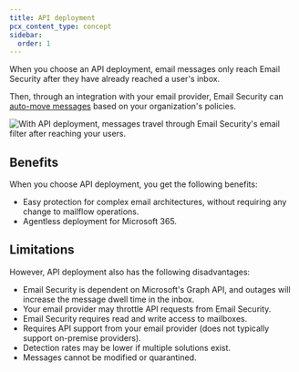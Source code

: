 ```yaml
---
title: API deployment
pcx_content_type: concept
sidebar:
  order: 1
---
```


When you choose an API deployment, email messages only reach Email Security after they have already reached a user's inbox.

Then, through an integration with your email provider, Email Security can [auto-move messages](/cloudflare-one/email-security/auto-moves/) based on your organization's policies.

![With API deployment, messages travel through Email Security's email filter after reaching your users.](~/assets/images/email-security/deployment/api-setup/M365_API_Deployment_Graph.png)


## Benefits

When you choose API deployment, you get the following benefits:

- Easy protection for complex email architectures, without requiring any change to mailflow operations.
- Agentless deployment for Microsoft 365.

## Limitations

However, API deployment also has the following disadvantages:

- Email Security is dependent on Microsoft's Graph API, and outages will increase the message dwell time in the inbox.
- Your email provider may throttle API requests from Email Security.
- Email Security requires read and write access to mailboxes.
- Requires API support from your email provider (does not typically support on-premise providers).
- Detection rates may be lower if multiple solutions exist.
- Messages cannot be modified or quarantined.
